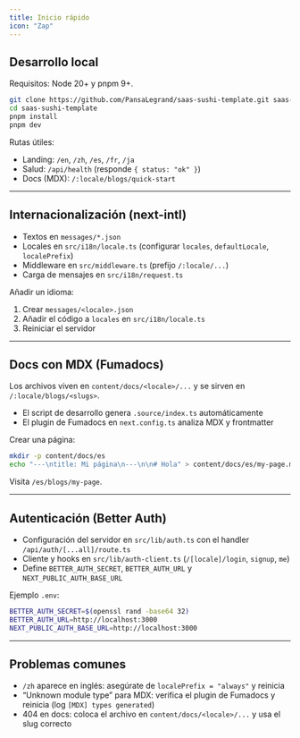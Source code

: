 ```yaml
---
title: Inicio rápido
icon: "Zap"
---
```


## Desarrollo local

Requisitos: Node 20+ y pnpm 9+.

```bash
git clone https://github.com/PansaLegrand/saas-sushi-template.git saas-sushi-template
cd saas-sushi-template
pnpm install
pnpm dev
```

Rutas útiles:

- Landing: `/en`, `/zh`, `/es`, `/fr`, `/ja`
- Salud: `/api/health` (responde `{ status: "ok" }`)
- Docs (MDX): `/:locale/blogs/quick-start`

---

## Internacionalización (next-intl)

- Textos en `messages/*.json`
- Locales en `src/i18n/locale.ts` (configurar `locales`, `defaultLocale`, `localePrefix`)
- Middleware en `src/middleware.ts` (prefijo `/:locale/...`)
- Carga de mensajes en `src/i18n/request.ts`

Añadir un idioma:

1) Crear `messages/<locale>.json`
2) Añadir el código a `locales` en `src/i18n/locale.ts`
3) Reiniciar el servidor

---

## Docs con MDX (Fumadocs)

Los archivos viven en `content/docs/<locale>/...` y se sirven en `/:locale/blogs/<slugs>`.

- El script de desarrollo genera `.source/index.ts` automáticamente
- El plugin de Fumadocs en `next.config.ts` analiza MDX y frontmatter

Crear una página:

```bash
mkdir -p content/docs/es
echo "---\ntitle: Mi página\n---\n\n# Hola" > content/docs/es/my-page.mdx
```

Visita `/es/blogs/my-page`.

---

## Autenticación (Better Auth)

- Configuración del servidor en `src/lib/auth.ts` con el handler
  `/api/auth/[...all]/route.ts`
- Cliente y hooks en `src/lib/auth-client.ts` (`/[locale]/login`, `signup`, `me`)
- Define `BETTER_AUTH_SECRET`, `BETTER_AUTH_URL` y `NEXT_PUBLIC_AUTH_BASE_URL`

Ejemplo `.env`:

```bash
BETTER_AUTH_SECRET=$(openssl rand -base64 32)
BETTER_AUTH_URL=http://localhost:3000
NEXT_PUBLIC_AUTH_BASE_URL=http://localhost:3000
```

---

## Problemas comunes

- `/zh` aparece en inglés: asegúrate de `localePrefix = "always"` y reinicia
- “Unknown module type” para MDX: verifica el plugin de Fumadocs y reinicia (log `[MDX] types generated`)
- 404 en docs: coloca el archivo en `content/docs/<locale>/...` y usa el slug correcto
